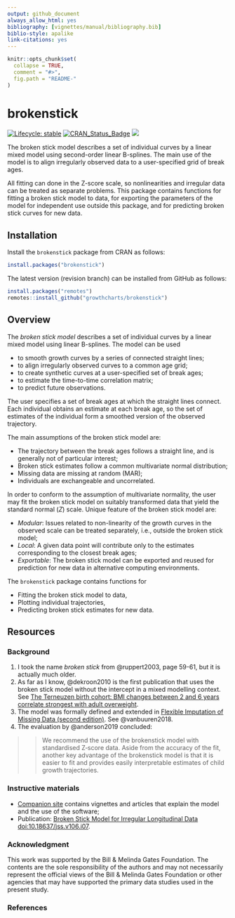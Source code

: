```yaml
---
output: github_document
always_allow_html: yes
bibliography: [vignettes/manual/bibliography.bib]
biblio-style: apalike
link-citations: yes
---
```


<!-- README.md is generated from README.Rmd. Please edit that file -->

```r
knitr::opts_chunk$set(
  collapse = TRUE,
  comment = "#>",
  fig.path = "README-"
)
```

# brokenstick

<!-- badges: start -->
[![Lifecycle: stable](https://img.shields.io/badge/lifecycle-stable-brightgreen.svg)](https://lifecycle.r-lib.org/articles/stages.html#stable)
[![CRAN_Status_Badge](https://www.r-pkg.org/badges/version/brokenstick)](https://cran.r-project.org/package=brokenstick)
[![](https://img.shields.io/badge/github%20version-2.4.1-orange.svg)](https://growthcharts.org/brokenstick)

<!-- badges: end -->

The broken stick model describes a set of individual curves by a linear mixed model using second-order linear B-splines. The main use of the model is to align irregularly observed data to a user-specified grid of break ages.

All fitting can done in the Z-score scale, so nonlinearities and irregular data can be treated as separate problems. This package contains functions for fitting a broken stick model to data, for exporting the parameters of the model for independent use outside this package, and for predicting broken stick curves for new data.

## Installation

Install the `brokenstick` package from CRAN as follows:

```r
install.packages("brokenstick")
```

The latest version (revision branch) can be installed from GitHub as follows: 

```r
install.packages("remotes")
remotes::install_github("growthcharts/brokenstick")
```

## Overview

The *broken stick model* describes a set of individual curves by a linear mixed model using linear B-splines. The model can be used

- to smooth growth curves by a series of connected straight lines;
- to align irregularly observed curves to a common age grid;
- to create synthetic curves at a user-specified set of break ages;
- to estimate the time-to-time correlation matrix;
- to predict future observations.

The user specifies a set of break ages at which the straight lines connect. Each individual obtains an estimate at each break age, so the set of estimates of the individual form a smoothed version of the observed trajectory. 

The main assumptions of the broken stick model are: 

- The trajectory between the break ages follows a straight line, and is generally not of particular interest;
- Broken stick estimates follow a common multivariate normal distribution;
- Missing data are missing at random (MAR);
- Individuals are exchangeable and uncorrelated.

In order to conform to the assumption of multivariate normality, the user may fit the broken stick model on suitably transformed data that yield the standard normal ($Z$) scale. Unique feature of the broken stick model are:

- *Modular*: Issues related to non-linearity of the growth curves in the observed scale can be treated separately, i.e., outside the broken stick model;
- *Local*: A given data point will contribute only to the estimates corresponding to the closest break ages;
- *Exportable*: The broken stick model can be exported and reused for prediction for new data in alternative computing environments.

The `brokenstick` package contains functions for

- Fitting the broken stick model to data,
- Plotting individual trajectories,
- Predicting broken stick estimates for new data.

## Resources

### Background

1. I took the name *broken stick* from @ruppert2003, page 59-61, but it is actually much older.
2. As far as I know, @dekroon2010 is the first publication that uses the broken stick model without the intercept in a mixed modelling context. See [The Terneuzen birth cohort: BMI changes between 2 and 6 years correlate strongest with adult overweight](https://stefvanbuuren.name/publications/2010%20TBC%20Overweight%20-%20PLoS%20ONE.pdf).
3. The model was formally defined and extended in [Flexible Imputation of Missing Data (second edition)](https://stefvanbuuren.name/fimd/sec-rastering.html#sec:brokenstick). See @vanbuuren2018.
4. The evaluation by @anderson2019 concluded: 

>> We recommend the use of the brokenstick model with standardised Z‐score data. Aside from the accuracy of the fit, another key advantage of the brokenstick model is that it is easier to fit and provides easily interpretable estimates of child growth trajectories.

### Instructive materials

- [Companion site](https://growthcharts.org/brokenstick) contains vignettes and articles that explain the model and the use of the software;
- Publication: [Broken Stick Model for Irregular Longitudinal Data](doi:10.18637/jss.v106.i07) <doi:10.18637/jss.v106.i07>.

### Acknowledgment

This work was supported by the Bill & Melinda Gates Foundation. The contents are the sole responsibility of the authors and may not necessarily represent the official views of the Bill & Melinda Gates Foundation or other agencies that may have supported the primary data studies used in the present study. 

### References
